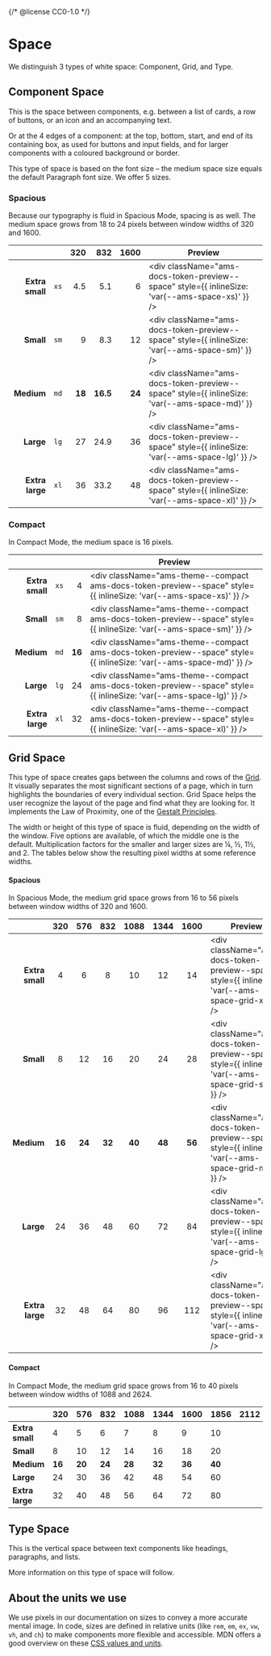 {/* @license CC0-1.0 */}


<Meta title="Foundation/Design Tokens/Space" />

# Space

We distinguish 3 types of white space: Component, Grid, and Type.

## Component Space

This is the space between components, e.g. between a list of cards, a row of buttons, or an icon and an accompanying text.

Or at the 4 edges of a component: at the top, bottom, start, and end of its containing box,
as used for buttons and input fields, and for larger components with a coloured background or border.

This type of space is based on the font size – the medium space size equals the default Paragraph font size.
We offer 5 sizes.

### Spacious

Because our typography is fluid in Spacious Mode, spacing is as well.
The medium space grows from 18 to 24 pixels between window widths of 320 and 1600.

|                 |      |    320 |      832 |   1600 | Preview                                                                                         |
| --------------: | :--: | -----: | -------: | -----: | ----------------------------------------------------------------------------------------------- |
| **Extra small** | `xs` |    4.5 |      5.1 |      6 | <div className="ams-docs-token-preview--space" style={{ inlineSize: 'var(--ams-space-xs)' }} /> |
|       **Small** | `sm` |      9 |      8.3 |     12 | <div className="ams-docs-token-preview--space" style={{ inlineSize: 'var(--ams-space-sm)' }} /> |
|      **Medium** | `md` | **18** | **16.5** | **24** | <div className="ams-docs-token-preview--space" style={{ inlineSize: 'var(--ams-space-md)' }} /> |
|       **Large** | `lg` |     27 |     24.9 |     36 | <div className="ams-docs-token-preview--space" style={{ inlineSize: 'var(--ams-space-lg)' }} /> |
| **Extra large** | `xl` |     36 |     33.2 |     48 | <div className="ams-docs-token-preview--space" style={{ inlineSize: 'var(--ams-space-xl)' }} /> |

### Compact

In Compact Mode, the medium space is 16 pixels.

|                 |      |        | Preview                                                                                                            |
| --------------: | :--: | -----: | ------------------------------------------------------------------------------------------------------------------ |
| **Extra small** | `xs` |      4 | <div className="ams-theme--compact ams-docs-token-preview--space" style={{ inlineSize: 'var(--ams-space-xs)' }} /> |
|       **Small** | `sm` |      8 | <div className="ams-theme--compact ams-docs-token-preview--space" style={{ inlineSize: 'var(--ams-space-sm)' }} /> |
|      **Medium** | `md` | **16** | <div className="ams-theme--compact ams-docs-token-preview--space" style={{ inlineSize: 'var(--ams-space-md)' }} /> |
|       **Large** | `lg` |     24 | <div className="ams-theme--compact ams-docs-token-preview--space" style={{ inlineSize: 'var(--ams-space-lg)' }} /> |
| **Extra large** | `xl` |     32 | <div className="ams-theme--compact ams-docs-token-preview--space" style={{ inlineSize: 'var(--ams-space-xl)' }} /> |

## Grid Space

This type of space creates gaps between the columns and rows of the [Grid](/docs/components-layout-grid--docs).
It visually separates the most significant sections of a page, which in turn highlights the boundaries of every individual section.
Grid Space helps the user recognize the layout of the page and find what they are looking for.
It implements the Law of Proximity, one of the [Gestalt Principles](https://www.interaction-design.org/literature/topics/gestalt-principles).

The width or height of this type of space is fluid, depending on the width of the window.
Five options are available, of which the middle one is the default.
Multiplication factors for the smaller and larger sizes are ¼, ½, 1½, and 2.
The tables below show the resulting pixel widths at some reference widths.

#### Spacious

In Spacious Mode, the medium grid space grows from 16 to 56 pixels between window widths of 320 and 1600.

|                 |  320   |  576   |  832   |  1088  |  1344  |  1600  | Preview                                                                                              |
| --------------: | :----: | :----: | :----: | :----: | :----: | :----: | ---------------------------------------------------------------------------------------------------- |
| **Extra small** |   4    |   6    |   8    |   10   |   12   |   14   | <div className="ams-docs-token-preview--space" style={{ inlineSize: 'var(--ams-space-grid-xs)' }} /> |
|       **Small** |   8    |   12   |   16   |   20   |   24   |   28   | <div className="ams-docs-token-preview--space" style={{ inlineSize: 'var(--ams-space-grid-sm)' }} /> |
|      **Medium** | **16** | **24** | **32** | **40** | **48** | **56** | <div className="ams-docs-token-preview--space" style={{ inlineSize: 'var(--ams-space-grid-md)' }} /> |
|       **Large** |   24   |   36   |   48   |   60   |   72   |   84   | <div className="ams-docs-token-preview--space" style={{ inlineSize: 'var(--ams-space-grid-lg)' }} /> |
| **Extra large** |   32   |   48   |   64   |   80   |   96   |  112   | <div className="ams-docs-token-preview--space" style={{ inlineSize: 'var(--ams-space-grid-xl)' }} /> |

#### Compact

In Compact Mode, the medium grid space grows from 16 to 40 pixels between window widths of 1088 and 2624.

<table>
  <thead>
    <tr>
      <th style={{ textAlign: "right" }}></th>
      <th style={{ textAlign: "center" }}>320</th>
      <th style={{ textAlign: "center" }}>576</th>
      <th style={{ textAlign: "center" }}>832</th>
      <th style={{ textAlign: "center" }}>1088</th>
      <th style={{ textAlign: "center" }}>1344</th>
      <th style={{ textAlign: "center" }}>1600</th>
      <th style={{ textAlign: "center" }}>1856</th>
      <th style={{ textAlign: "center" }}>2112</th>
      <th style={{ textAlign: "center" }}>2368</th>
      <th style={{ textAlign: "center" }}>2624</th>
      <th>Preview</th>
    </tr>
  </thead>
  <tbody>
    <tr>
      <td style={{ textAlign: "right" }}>
        <strong>Extra small</strong>
      </td>
      <td colspan={4} style={{ textAlign: "center" }}>
        4
      </td>
      <td style={{ textAlign: "center" }}>5</td>
      <td style={{ textAlign: "center" }}>6</td>
      <td style={{ textAlign: "center" }}>7</td>
      <td style={{ textAlign: "center" }}>8</td>
      <td style={{ textAlign: "center" }}>9</td>
      <td style={{ textAlign: "center" }}>10</td>
      <td>
        <div
          className="ams-theme--compact ams-docs-token-preview--space"
          style={{ inlineSize: "var(--ams-space-grid-xs)" }}
        />
      </td>
    </tr>
    <tr>
      <td style={{ textAlign: "right" }}>
        <strong>Small</strong>
      </td>
      <td colspan={4} style={{ textAlign: "center" }}>
        8
      </td>
      <td style={{ textAlign: "center" }}>10</td>
      <td style={{ textAlign: "center" }}>12</td>
      <td style={{ textAlign: "center" }}>14</td>
      <td style={{ textAlign: "center" }}>16</td>
      <td style={{ textAlign: "center" }}>18</td>
      <td style={{ textAlign: "center" }}>20</td>
      <td>
        <div
          className="ams-theme--compact ams-docs-token-preview--space"
          style={{ inlineSize: "var(--ams-space-grid-sm)" }}
        />
      </td>
    </tr>
    <tr>
      <td style={{ textAlign: "right" }}>
        <strong>Medium</strong>
      </td>
      <td colspan={4} style={{ textAlign: "center" }}>
        <strong>16</strong>
      </td>
      <td style={{ textAlign: "center" }}>
        <strong>20</strong>
      </td>
      <td style={{ textAlign: "center" }}>
        <strong>24</strong>
      </td>
      <td style={{ textAlign: "center" }}>
        <strong>28</strong>
      </td>
      <td style={{ textAlign: "center" }}>
        <strong>32</strong>
      </td>
      <td style={{ textAlign: "center" }}>
        <strong>36</strong>
      </td>
      <td style={{ textAlign: "center" }}>
        <strong>40</strong>
      </td>
      <td>
        <div
          className="ams-theme--compact ams-docs-token-preview--space"
          style={{ inlineSize: "var(--ams-space-grid-md)" }}
        />
      </td>
    </tr>
    <tr>
      <td style={{ textAlign: "right" }}>
        <strong>Large</strong>
      </td>
      <td colspan={4} style={{ textAlign: "center" }}>
        24
      </td>
      <td style={{ textAlign: "center" }}>30</td>
      <td style={{ textAlign: "center" }}>36</td>
      <td style={{ textAlign: "center" }}>42</td>
      <td style={{ textAlign: "center" }}>48</td>
      <td style={{ textAlign: "center" }}>54</td>
      <td style={{ textAlign: "center" }}>60</td>
      <td>
        <div
          className="ams-theme--compact ams-docs-token-preview--space"
          style={{ inlineSize: "var(--ams-space-grid-lg)" }}
        />
      </td>
    </tr>
    <tr>
      <td style={{ textAlign: "right" }}>
        <strong>Extra large</strong>
      </td>
      <td colspan={4} style={{ textAlign: "center" }}>
        32
      </td>
      <td style={{ textAlign: "center" }}>40</td>
      <td style={{ textAlign: "center" }}>48</td>
      <td style={{ textAlign: "center" }}>56</td>
      <td style={{ textAlign: "center" }}>64</td>
      <td style={{ textAlign: "center" }}>72</td>
      <td style={{ textAlign: "center" }}>80</td>
      <td>
        <div
          className="ams-theme--compact ams-docs-token-preview--space"
          style={{ inlineSize: "var(--ams-space-grid-xl)" }}
        />
      </td>
    </tr>
  </tbody>
</table>

## Type Space

This is the vertical space between text components like headings, paragraphs, and lists.

More information on this type of space will follow.

## About the units we use

We use pixels in our documentation on sizes to convey a more accurate mental image.
In code, sizes are defined in relative units (like `rem`, `em`, `ex`, `vw`, `vh`, and `ch`) to make components more flexible and accessible.
MDN offers a good overview on these [CSS values and units](https://developer.mozilla.org/en-US/docs/Web/CSS/CSS_Values_and_Units).
